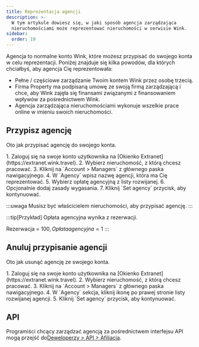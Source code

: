 ```yaml
---
title: Reprezentacja agencji
description: >-
  W tym artykule dowiesz się, w jaki sposób agencja zarządzająca
  nieruchomościami może reprezentować nieruchomości w serwisie Wink.
sidebar:
  order: 19
---
```


Agencja to normalne konto Wink, które możesz przypisać do swojego konta w celu reprezentacji. Poniżej znajduje się kilka powodów, dla których chciałbyś, aby agencja Cię reprezentowała:

* Pełne / częściowe zarządzanie Twoim kontem Wink przez osobę trzecią.
* Firma Property ma podpisaną umowę ze swoją firmą zarządzającą i chce, aby Wink zajęła się finansami związanymi z finansowaniem wpływów za pośrednictwem Wink.
* Agencja zarządzająca nieruchomościami wykonuje wszelkie prace online w imieniu swoich nieruchomości.

## Przypisz agencję

Oto jak przypisać agencję do swojego konta.

<Steps>
  1. Zaloguj się na swoje konto użytkownika na [Okienko Extranet](https://extranet.wink.travel).
  2. Wybierz nieruchomość, z którą chcesz pracować.
  3. Kliknij na `Account > Managers` z głównego paska nawigacyjnego.
  4. W `Agency` wpisz nazwę agencji, która ma Cię reprezentować.
  5. Wybierz opłatę agencyjną z listy rozwijanej.
  6. Opcjonalnie dodaj zasady wygasania.
  7. Kliknij `Set agency` przycisk, aby kontynuować.
</Steps>


:::uwaga
Musisz być właścicielem nieruchomości, aby przypisać agencję.
:::

:::tip\[Przykład]
Opłata agencyjna wynika z rezerwacji.

Rezerwacja = 100$, Opłata agencyjna = 1% => 100 \* 0,01 = 1$
:::

## Anuluj przypisanie agencji

Oto jak usunąć agencję ze swojego konta.

<Steps>
  1. Zaloguj się na swoje konto użytkownika na [Okienko Extranet](https://extranet.wink.travel).
  2. Wybierz nieruchomość, z którą chcesz pracować.
  3. Kliknij na `Account > Managers` z głównego paska nawigacyjnego.
  4. W `Agency` sekcja, kliknij <Badge text="x" variant="danger" size="small" /> ikonę po prawej stronie listy rozwijanej agencji.
  5. Kliknij `Set agency` przycisk, aby kontynuować.
</Steps>


## API

Programiści chcący zarządzać agencją za pośrednictwem interfejsu API mogą przejść do[Deweloperzy > API > Afiliacja](/developers/apis/#affiliate-api).

